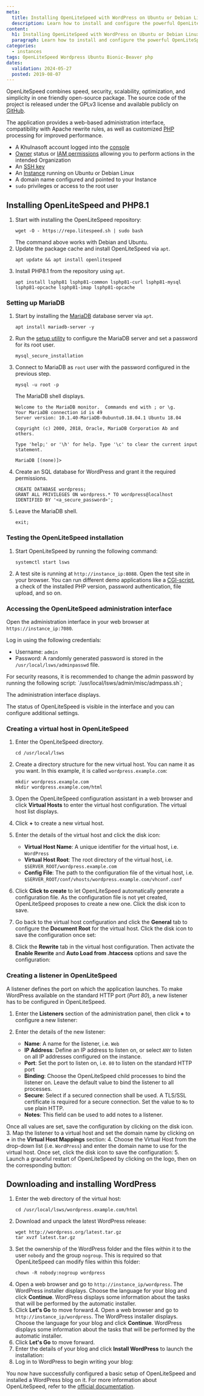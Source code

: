 ```yaml
---
meta:
  title: Installing OpenLiteSpeed with WordPress on Ubuntu or Debian Linux
  description: Learn how to install and configure the powerful OpenLiteSpeed web server on Ubuntu or Debian Linux. This comprehensive guide provides step-by-step instructions to help you get started quickly and efficiently.
content:
  h1: Installing OpenLiteSpeed with WordPress on Ubuntu or Debian Linux
  paragraph: Learn how to install and configure the powerful OpenLiteSpeed web server on Ubuntu or Debian Linux. This comprehensive guide provides step-by-step instructions to help you get started quickly and efficiently.
categories:
  - instances
tags: OpenLiteSpeed Wordpress Ubuntu Bionic-Beaver php
dates:
  validation: 2024-05-27
  posted: 2019-08-07
---
```


OpenLiteSpeed combines speed, security, scalability, optimization, and simplicity in one friendly open-source package. The source code of the project is released under the GPLv3 license and available publicly on [GitHub](https://github.com/litespeedtech/openlitespeed).

The application provides a web-based administration interface, compatibility with Apache rewrite rules, as well as customized [PHP](https://php.net) processing for improved performance.

<Macro id="requirements" />

- A Khulnasoft account logged into the [console](https://console.khulnasoft.com)
- [Owner](/identity-and-access-management/iam/concepts/#owner) status or [IAM permissions](/identity-and-access-management/iam/concepts/#permission) allowing you to perform actions in the intended Organization
- An [SSH key](/identity-and-access-management/organizations-and-projects/how-to/create-ssh-key/)
- An [Instance](/compute/instances/how-to/create-an-instance/) running on Ubuntu or Debian Linux
- A domain name configured and pointed to your Instance
- `sudo` privileges or access to the root user

## Installing OpenLiteSpeed and PHP8.1

1. Start with installing the OpenLiteSpeed repository:
    ```
    wget -O - https://repo.litespeed.sh | sudo bash
    ```
    <Message type="tip">
      The command above works with Debian and Ubuntu.
    </Message>
2. Update the package cache and install OpenLiteSpeed via `apt`.
    ```
    apt update && apt install openlitespeed
    ```
3. Install PHP8.1 from the repository using `apt`.
    ```
    apt install lsphp81 lsphp81-common lsphp81-curl lsphp81-mysql lsphp81-opcache lsphp81-imap lsphp81-opcache
    ```

### Setting up MariaDB

1. Start by installing the [MariaDB](https://mariadb.org/) database server via `apt`.
    ```
    apt install mariadb-server -y
    ```
2. Run the [setup utility](/tutorials/mariadb-ubuntu-bionic/#securing-mariadb) to configure the MariaDB server and set a password for its root user.
    ```
    mysql_secure_installation
    ```
3. Connect to MariaDB as `root` user with the password configured in the previous step.
    ```
    mysql -u root -p
    ```

    The MariaDB shell displays.

    ```
    Welcome to the MariaDB monitor.  Commands end with ; or \g.
    Your MariaDB connection id is 49
    Server version: 10.1.40-MariaDB-0ubuntu0.18.04.1 Ubuntu 18.04

    Copyright (c) 2000, 2018, Oracle, MariaDB Corporation Ab and others.

    Type 'help;' or '\h' for help. Type '\c' to clear the current input statement.

    MariaDB [(none)]>
    ```
4. Create an SQL database for WordPress and grant it the required permissions.
    ```
    CREATE DATABASE wordpress;
    GRANT ALL PRIVILEGES ON wordpress.* TO wordpress@localhost IDENTIFIED BY '<a_secure_password>';
    ```
5. Leave the MariaDB shell.
    ```
    exit;
    ```

### Testing the OpenLiteSpeed installation

1. Start OpenLiteSpeed by running the following command:
    ```
    systemctl start lsws
    ```
2. A test site is running at `http://instance_ip:8088`. Open the test site in your browser. You can run different demo applications like a [CGI-script](https://en.wikipedia.org/wiki/Common_Gateway_Interface), a check of the installed PHP version, password authentication, file upload, and so on.
    <Lightbox src="khulnasoft-ols_demo.webp" alt="" />

### Accessing the OpenLiteSpeed administration interface

Open the administration interface in your web browser at `https://instance_ip:7080`.

<Lightbox src="khulnasoft-ols_login.webp" alt="" />

Log in using the following credentials:

- Username: `admin`
- Password: A randomly generated password is stored in the `/usr/local/lsws/adminpasswd` file.

<Message type="important">
  For security reasons, it is recommended to change the admin password by running the following script: `/usr/local/lsws/admin/misc/admpass.sh`;
</Message>

The administration interface displays.

<Lightbox src="khulnasoft-ols_dashboard.webp" alt="" />

The status of OpenLiteSpeed is visible in the interface and you can configure additional settings.

### Creating a virtual host in OpenLiteSpeed

1. Enter the OpenLiteSpeed directory.
    ```
    cd /usr/local/lsws
    ```
2. Create a directory structure for the new virtual host. You can name it as you want. In this example, it is called `wordpress.example.com`:
    ```
    mkdir wordpress.example.com
    mkdir wordpress.example.com/html
    ```
3. Open the OpenLiteSpeed configuration assistant in a web browser and click **Virtual Hosts** to enter the virtual host configuration. The virtual host list displays.
4. Click **+** to create a new virtual host.
5. Enter the details of the virtual host and click the disk icon:
    <Lightbox src="khulnasoft-ols_vh.webp" alt="" />

    - **Virtual Host Name**: A unique identifier for the virtual host, i.e. `WordPress`
    - **Virtual Host Root**: The root directory of the virtual host, i.e. `$SERVER_ROOT/wordpress.example.com`
    - **Config File**: The path to the configuration file of the virtual host, i.e. `$SERVER_ROOT/conf/vhosts/wordpress.example.com/vhconf.conf`
6. Click **Click to create** to let OpenLiteSpeed automatically generate a configuration file. As the configuration file is not yet created, OpenLiteSpeed proposes to create a new one. Click the disk icon to save.
    <Lightbox src="khulnasoft-ols_vh_conf.webp" alt="" />
7. Go back to the virtual host configuration and click the **General** tab to configure the **Document Root** for the virtual host. Click the disk icon to save the configuration once set:
    <Lightbox src="khulnasoft-ols_vh_docroot.webp" alt="" />
8. Click the **Rewrite** tab in the virtual host configuration. Then activate the **Enable Rewrite** and **Auto Load from .htaccess** options and save the configuration:
    <Lightbox src="khulnasoft-ols_vh_rewrite.webp" alt="" />

### Creating a listener in OpenLiteSpeed

A listener defines the port on which the application launches. To make WordPress available on the standard HTTP port (_Port 80_), a new listener has to be configured in OpenLiteSpeed.

1. Enter the **Listeners** section of the administration panel, then click **+** to configure a new listener:
    <Lightbox src="khulnasoft-ols_listener.webp" alt="" />
2. Enter the details of the new listener:
    <Lightbox src="khulnasoft-ols_listener_web.webp" alt="" />

    - **Name**: A name for the listener, i.e. `Web`
    - **IP Address**: Define an IP address to listen on, or select `ANY` to listen on all IP addresses configured on the instance.
    - **Port**: Set the port to listen on, i.e. `80` to listen on the standard HTTP port
    - **Binding**: Choose the OpenLiteSpeed child processes to bind the listener on. Leave the default value to bind the listener to all processes.
    - **Secure**: Select if a secured connection shall be used. A TLS/SSL certificate is required for a secure connection. Set the value to `No` to use plain HTTP.
    - **Notes**: This field can be used to add notes to a listener.

  Once all values are set, save the configuration by clicking on the disk icon.
3. Map the listener to a virtual host and set the domain name by clicking on **+** in the **Virtual Host Mappings** section:
    <Lightbox src="khulnasoft-ols_listener_add_vh.webp" alt="" />
4. Choose the Virtual Host from the drop-down list (i.e. `WordPress`) and enter the domain name to use for the virtual host. Once set, click the disk icon to save the configuration:
    <Lightbox src="khulnasoft-ols_listener_vhmapping.webp" alt="" />
5. Launch a graceful restart of OpenLiteSpeed by clicking on the logo, then on the corresponding button:
    <Lightbox src="khulnasoft-ols_graceful_restart.webp" alt="" />

## Downloading and installing WordPress

1. Enter the web directory of the virtual host:
    ```
    cd /usr/local/lsws/wordpress.example.com/html
    ```
2. Download and unpack the latest WordPress release:
    ```
    wget http://wordpress.org/latest.tar.gz
    tar xvzf latest.tar.gz
    ```
3. Set the ownership of the WordPress folder and the files within it to the user `nobody` and the group `nogroup`. This is required so that OpenLiteSpeed can modify files within this folder:
    ```
    chown -R nobody:nogroup wordpress
    ```
4. Open a web browser and go to `http://instance_ip/wordpress`. The WordPress installer displays. Choose the language for your blog and click **Continue**. WordPress displays some information about the tasks that will be performed by the automatic installer.
    <Lightbox src="khulnasoft-ols_wp_lang.webp" alt="" />
5. Click **Let's Go** to move forward.4. Open a web browser and go to `http://instance_ip/wordpress`. The WordPress installer displays. Choose the language for your blog and click **Continue**. WordPress displays some information about the tasks that will be performed by the automatic installer.
    <Lightbox src="khulnasoft-ols_wp_lang.webp" alt="" />
6. Click **Let's Go** to move forward.
7. Enter the details of your blog and click **Install WordPress** to launch the installation:
    <Lightbox src="khulnasoft-ols_wordpress_install.webp" alt="" />
8. Log in to WordPress to begin writing your blog:
    <Lightbox src="khulnasoft-ols_wordpress_dashboard.webp" alt="" />

You now have successfully configured a basic setup of OpenLiteSpeed and installed a WordPress blog on it. For more information about OpenLiteSpeed, refer to the [official documentation](https://openlitespeed.org/kb/).